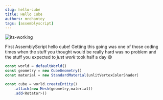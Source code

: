 ```yaml
---
slug: hello-cube
title: Hello Cube
authors: mrchantey
tags: [assemblyscript]
---
```




![its-working](./its-working.jpg)
<!--truncate-->

First AssemblyScript hello cube! Getting this going was one of those coding times when the stuff you thought would be really hard was no problem and the stuff you expected to *just work* took half a day 😅

```ts
const world = defaultWorld()
const geometry = new CubeGeometry()
const material = new StandardMaterial(unlitVertexColorShader)

const cube = world.createEntity()
	.attach(new Mesh(geometry,material))
	.add<Rotator>()
```

<Canvas/>

